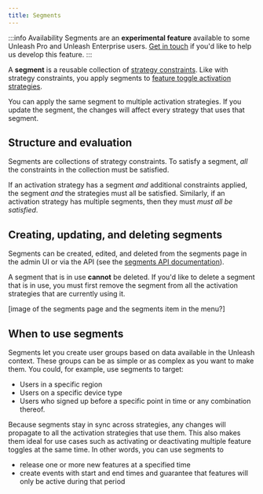 ```yaml
---
title: Segments
---
```


:::info Availability
Segments are an **experimental feature** available to some Unleash Pro and Unleash Enterprise users. [Get in touch](https://slack.unleash.run) if you'd like to help us develop this feature.
:::

A **segment** is a reusable collection of [strategy constraints](../advanced/strategy-constraints.md).
Like with strategy constraints, you apply segments to [feature toggle activation strategies](../user_guide/activation-strategies.md).

You can apply the same segment to multiple activation strategies.
If you update the segment, the changes will affect every strategy that uses that segment.


## Structure and evaluation

Segments are collections of strategy constraints. To satisfy a segment, *all* the constraints in the collection must be satisfied.

If an activation strategy has a segment *and* additional constraints applied, the segment *and* the strategies must all be satisfied. Similarly, if an activation strategy has multiple segments, then they must *must all be satisfied*.

## Creating, updating, and deleting segments

Segments can be created, edited, and deleted from the segments page in the admin UI or via the API (see the [segments API documentation](../api/admin/segments.mdx)).

A segment that is in use **cannot** be deleted. If you'd like to delete a segment that is in use, you must first remove the segment from all the activation strategies that are currently using it.

[image of the segments page and the segments item in the menu?]

## When to use segments

Segments let you create user groups based on data available in the Unleash context.
These groups can be as simple or as complex as you want to make them.
You could, for example, use segments to target:
- Users in a specific region
- Users on a specific device type
- Users who signed up before a specific point in time
or any combination thereof.

Because segments stay in sync across strategies, any changes will propagate to all the activation strategies that use them. This also makes them ideal for use cases such as activating or deactivating multiple feature toggles at the same time. In other words, you can use segments to
- release one or more new features at a specified time
- create events with start and end times and guarantee that features will only be active during that period
